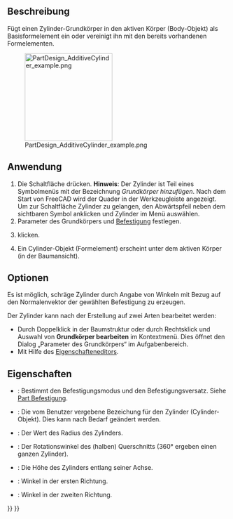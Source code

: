 <languages/>

{{Docnav/de
|[[PartDesign_AdditiveBox/de|QuaderHinzufügen]]
|[[PartDesign_AdditiveSphere/de|KugelHinzufügen]]
|[[PartDesign_Workbench/de|PartDesign]]
|IconL=PartDesign_AdditiveBox.svg
|IconR=PartDesign_AdditiveSphere.svg
|IconC=Workbench_PartDesign.svg
}}

{{GuiCommand/de
|Name=PartDesign AdditiveCylinder
|Name/de=PartDesign ZylinderHinzufügen
|MenuLocation=Part Design → Grundkörper hinzufügen → Zylinder
|Workbenches=[[PartDesign_Workbench/de|PartDesign]]
|Version=0.17
|SeeAlso=[[PartDesign_CompPrimitiveAdditive/de|PartDesign AuswahlGrundkörperHinzufügen]], [[PartDesign_SubtractiveCylinder/de|PartDesign ZylinderAbziehen]]
}}

<span id="Description"></span>
==Beschreibung==

Fügt einen Zylinder-Grundkörper in den aktiven Körper (Body-Objekt) als Basisformelement ein oder vereinigt ihn mit den bereits vorhandenen Formelementen.

[[File:PartDesign_AdditiveCylinder_example.png|200px]]

<span id="Usage"></span>
==Anwendung==

<div class="mw-translate-fuzzy">
# Die Schaltfläche {{Button|[[Image:PartDesign AdditiveCylinder.svg|24px]] '''Zylinder'''}} drücken. '''Hinweis''': Der Zylinder ist Teil eines Symbolmenüs mit der Bezeichnung ''Grundkörper hinzufügen''. Nach dem Start von FreeCAD wird der Quader in der Werkzeugleiste angezeigt. Um zur Schaltfläche Zylinder zu gelangen, den Abwärtspfeil neben dem sichtbaren Symbol anklicken und Zylinder im Menü auswählen.
# Parameter des Grundkörpers und [[Part_EditAttachment/de|Befestigung]] festlegen.
# {{Button|OK}} klicken.
# Ein Cylinder-Objekt (Formelement) erscheint unter dem aktiven Körper (in der Baumansicht).
</div>

<span id="Options"></span>
==Optionen==

Es ist möglich, schräge Zylinder durch Angabe von Winkeln mit Bezug auf den Normalenvektor der gewählten Befestigung zu erzeugen. {{Version/de|0.20}}

Der Zylinder kann nach der Erstellung auf zwei Arten bearbeitet werden:
* Durch Doppelklick in der Baumstruktur oder durch Rechtsklick und Auswahl von '''Grundkörper bearbeiten''' im Kontextmenü. Dies öffnet den Dialog „Parameter des Grundkörpers“ im Aufgabenbereich.
* Mit Hilfe des [[Property_editor/de|Eigenschafteneditors]].

<span id="Properties"></span>
==Eigenschaften==

* {{PropertyData/de|Attachment}}: Bestimmt den Befestigungsmodus und den Befestigungsversatz. Siehe [[Part_EditAttachment/de|Part Befestigung]].
* {{PropertyData/de|Label}}: Die vom Benutzer vergebene Bezeichung für den Zylinder (Cylinder-Objekt). Dies kann nach Bedarf geändert werden.
* {{PropertyData/de|Radius}}: Der Wert des Radius des Zylinders.
* {{PropertyData/de|Angle}}: Der Rotationswinkel des (halben) Querschnitts (360° ergeben einen ganzen Zylinder).
* {{PropertyData/de|Height}}: Die Höhe des Zylinders entlang seiner Achse.
* {{PropertyData/de|First Angle}}: Winkel in der ersten Richtung. {{Version/de|0.20}}
* {{PropertyData/de|Second Angle}}: Winkel in der zweiten Richtung.  {{Version/de|0.20}}


{{Docnav/de
|[[PartDesign_AdditiveBox/de|QuaderHinzufügen]]
|[[PartDesign_AdditiveSphere/de|KugelHinzufügen]]
|[[PartDesign_Workbench/de|PartDesign]]
|IconL=PartDesign_AdditiveBox.svg
|IconR=PartDesign_AdditiveSphere.svg
|IconC=Workbench_PartDesign.svg
}}

{{PartDesign_Tools_navi{{#translation:}}}}
{{Userdocnavi{{#translation:}}}}
